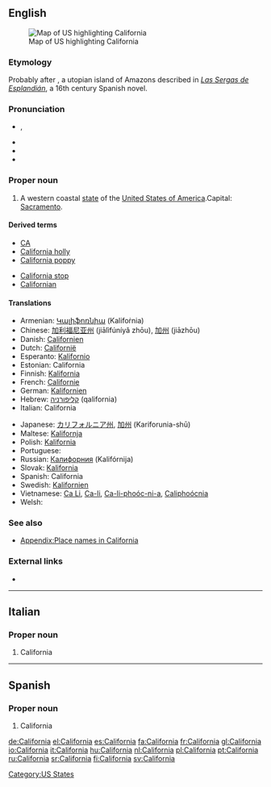 ==English==
[[Image:Map of USA highlighting California.png|thumb|right|Map of US highlighting California]]

===Etymology===
Probably after {{term|California|lang=es}}, a utopian island of Amazons described in ''[[w:Las Sergas de Esplandián|Las Sergas de Esplandián]]'', a 16th century Spanish novel.

===Pronunciation===
* {{a|US}} {{IPA|/ˌkæl.ɪ.ˈfɔɹ.njə/|/ˌkæl.ɪ.ˈfɔɹ.ni.ə/}}, {{SAMPA|/%k{lI"fOrnj@/|/%k{lI"fOrni@/}}
* {{audio|en-us-California.ogg|Audio (US)}}
* {{rhymes|ɔː(r)niə}}
* {{hyphenation|Cal|i|for|nia}}

===Proper noun===
{{en-proper noun}}

# A western coastal [[state]] of the [[United States of America]].Capital: [[Sacramento]].

====Derived terms====
{{top2}}
* [[CA]]
* [[California holly]]
* [[California poppy]]
{{mid2}}
* [[California stop]]
* [[Californian]]
{{bottom}}

====Translations====
{{trans-top|state of the United States of America}}
* Armenian: [[Կալիֆոռնիա]] (Kalifoṙnia)
* Chinese: [[加利福尼亚州]] (jiālìfúníyǎ zhōu), [[加州]] (jiāzhōu)
* Danish: [[Californien]]
* Dutch: [[Californië]]
* Esperanto: [[Kalifornio]]
* Estonian: California
* Finnish: [[Kalifornia]]
* French: [[Californie]] {{f}}
* German: [[Kalifornien]] {{n}}
* Hebrew: [[קליפורניה]] (qalifornia) {{f}}
* Italian: California {{f}}
{{trans-mid}}
* Japanese: [[カリフォルニア州]], [[加州]] (Kariforunia-shū)
* Maltese: [[Kalifornja]]
* Polish: [[Kalifornia]] {{f}}
* Portuguese: {{t|pt|Califórnia|f}}
* Russian: [[Калифорния]] (Kalifórnija) {{f}}
* Slovak: [[Kalifornia]] {{f}}
* Spanish: California {{f}}
* Swedish: [[Kalifornien]]
* Vietnamese: [[Ca Li]], [[Ca-li]], [[Ca-li-phoóc-ni-a]], [[Caliphoócnia]]
* Welsh: {{t-|cy|Califfornia}}
{{trans-bottom}}

===See also===
*[[Appendix:Place names in California]]

===External links===
* {{pedialite}}

[[Category:US States]]

----

==Italian==

===Proper noun===
{{infl|it|proper noun|g=f}}

# California

----

==Spanish==

===Proper noun===
{{infl|es|proper noun|g=f}}

# California

[[de:California]]
[[el:California]]
[[es:California]]
[[fa:California]]
[[fr:California]]
[[gl:California]]
[[io:California]]
[[it:California]]
[[hu:California]]
[[nl:California]]
[[pl:California]]
[[pt:California]]
[[ru:California]]
[[sr:California]]
[[fi:California]]
[[sv:California]]